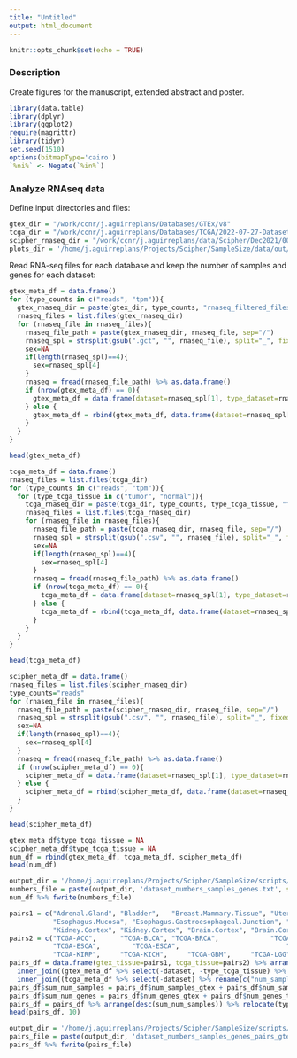 ```yaml
---
title: "Untitled"
output: html_document
---
```


```r
knitr::opts_chunk$set(echo = TRUE)
```

### Description

Create figures for the manuscript, extended abstract and poster.

```r
library(data.table)
library(dplyr)
library(ggplot2)
require(magrittr)
library(tidyr)
set.seed(1510)
options(bitmapType='cairo')
`%ni%` <- Negate(`%in%`)
```

### Analyze RNAseq data

Define input directories and files:

```r
gtex_dir = "/work/ccnr/j.aguirreplans/Databases/GTEx/v8"
tcga_dir = "/work/ccnr/j.aguirreplans/Databases/TCGA/2022-07-27-Dataset/TCGA/out"
scipher_rnaseq_dir = "/work/ccnr/j.aguirreplans/data/Scipher/Dec2021/00_data/rnaseq_filtered_files_by_group"
plots_dir = '/home/j.aguirreplans/Projects/Scipher/SampleSize/data/out/plots'
```

Read RNA-seq files for each database and keep the number of samples and genes for each dataset:

```r
gtex_meta_df = data.frame()
for (type_counts in c("reads", "tpm")){
  gtex_rnaseq_dir = paste(gtex_dir, type_counts, "rnaseq_filtered_files_by_tissue", sep="/")
  rnaseq_files = list.files(gtex_rnaseq_dir)
  for (rnaseq_file in rnaseq_files){
    rnaseq_file_path = paste(gtex_rnaseq_dir, rnaseq_file, sep="/")
    rnaseq_spl = strsplit(gsub(".gct", "", rnaseq_file), split="_", fixed=T)[[1]]
    sex=NA
    if(length(rnaseq_spl)==4){
      sex=rnaseq_spl[4]
    }
    rnaseq = fread(rnaseq_file_path) %>% as.data.frame()
    if (nrow(gtex_meta_df) == 0){
      gtex_meta_df = data.frame(dataset=rnaseq_spl[1], type_dataset=rnaseq_spl[3], type_counts=type_counts, sex=sex, num_samples=ncol(rnaseq[,-1]), num_genes=nrow(rnaseq[,-1]))
    } else {
      gtex_meta_df = rbind(gtex_meta_df, data.frame(dataset=rnaseq_spl[1], type_dataset=rnaseq_spl[3], type_counts=type_counts, sex=sex, num_samples=ncol(rnaseq[,-1]), num_genes=nrow(rnaseq[,-1])))
    }
  }
}
```

```r
head(gtex_meta_df)
```

```r
tcga_meta_df = data.frame()
rnaseq_files = list.files(tcga_dir)
for (type_counts in c("reads", "tpm")){
  for (type_tcga_tissue in c("tumor", "normal")){
    tcga_rnaseq_dir = paste(tcga_dir, type_counts, type_tcga_tissue, "filter_genes_low_counts/rnaseq_filtered_files_by_project", sep="/")
    rnaseq_files = list.files(tcga_rnaseq_dir)
    for (rnaseq_file in rnaseq_files){
      rnaseq_file_path = paste(tcga_rnaseq_dir, rnaseq_file, sep="/")
      rnaseq_spl = strsplit(gsub(".csv", "", rnaseq_file), split="_", fixed=T)[[1]]
      sex=NA
      if(length(rnaseq_spl)==4){
        sex=rnaseq_spl[4]
      }
      rnaseq = fread(rnaseq_file_path) %>% as.data.frame()
      if (nrow(tcga_meta_df) == 0){
        tcga_meta_df = data.frame(dataset=rnaseq_spl[1], type_dataset=rnaseq_spl[3], type_counts=type_counts, type_tcga_tissue=type_tcga_tissue, sex=sex, num_samples=ncol(rnaseq[,-1]), num_genes=nrow(rnaseq[,-1]))
      } else {
        tcga_meta_df = rbind(tcga_meta_df, data.frame(dataset=rnaseq_spl[1], type_dataset=rnaseq_spl[3], type_counts=type_counts, type_tcga_tissue=type_tcga_tissue, sex=sex, num_samples=ncol(rnaseq[,-1]), num_genes=nrow(rnaseq[,-1])))
      }
    }
  }
}
```

```r
head(tcga_meta_df)
```

```r
scipher_meta_df = data.frame()
rnaseq_files = list.files(scipher_rnaseq_dir)
type_counts="reads"
for (rnaseq_file in rnaseq_files){
  rnaseq_file_path = paste(scipher_rnaseq_dir, rnaseq_file, sep="/")
  rnaseq_spl = strsplit(gsub(".csv", "", rnaseq_file), split="_", fixed=T)[[1]]
  sex=NA
  if(length(rnaseq_spl)==4){
    sex=rnaseq_spl[4]
  }
  rnaseq = fread(rnaseq_file_path) %>% as.data.frame()
  if (nrow(scipher_meta_df) == 0){
    scipher_meta_df = data.frame(dataset=rnaseq_spl[1], type_dataset=rnaseq_spl[3], type_counts=type_counts, sex=sex, num_samples=ncol(rnaseq[,-1]), num_genes=nrow(rnaseq[,-1]))
  } else {
    scipher_meta_df = rbind(scipher_meta_df, data.frame(dataset=rnaseq_spl[1], type_dataset=rnaseq_spl[3], type_counts=type_counts, sex=sex, num_samples=ncol(rnaseq[,-1]), num_genes=nrow(rnaseq[,-1])))
  }
}
```

```r
head(scipher_meta_df)
```

```r
gtex_meta_df$type_tcga_tissue = NA
scipher_meta_df$type_tcga_tissue = NA
num_df = rbind(gtex_meta_df, tcga_meta_df, scipher_meta_df)
head(num_df)
```

```r
output_dir = '/home/j.aguirreplans/Projects/Scipher/SampleSize/scripts/SampleSizeShiny/data'
numbers_file = paste(output_dir, 'dataset_numbers_samples_genes.txt', sep='/')
num_df %>% fwrite(numbers_file)
```

```r
pairs1 = c("Adrenal.Gland", "Bladder",   "Breast.Mammary.Tissue", "Uterus",   "Colon.Sigmoid", "Colon.Transverse", "Liver",     "Minor.Salivary.Gland", 
           "Esophagus.Mucosa", "Esophagus.Gastroesophageal.Junction", "Prostate",  "Stomach",   "Thyroid",   "Lung",      "Lung",      "Kidney.Cortex", 
           "Kidney.Cortex", "Kidney.Cortex", "Brain.Cortex", "Brain.Cortex", "Ovary",   "Pancreas",  "Skin.Sun.Exposed", "Testis",    "Uterus")
pairs2 = c("TCGA-ACC",      "TCGA-BLCA", "TCGA-BRCA",             "TCGA-UCS", "TCGA-READ",     "TCGA-COAD",        "TCGA-LIHC", "TCGA-HNSC",    
           "TCGA-ESCA",        "TCGA-ESCA",                           "TCGA-PRAD", "TCGA-STAD", "TCGA-THCA", "TCGA-LUAD", "TCGA-LUSC", "TCGA-KIRC", 
           "TCGA-KIRP",     "TCGA-KICH",     "TCGA-GBM",     "TCGA-LGG",     "TCGA-OV", "TCGA-PAAD", "TCGA-SKCM",        "TCGA-TGCT", "TCGA-UCEC")
pairs_df = data.frame(gtex_tissue=pairs1, tcga_tissue=pairs2) %>% arrange(gtex_tissue) %>% 
  inner_join((gtex_meta_df %>% select(-dataset, -type_tcga_tissue) %>% rename(c("num_samples_gtex"="num_samples", "num_genes_gtex"="num_genes"))), by=c("gtex_tissue"="type_dataset")) %>% 
  inner_join((tcga_meta_df %>% select(-dataset) %>% rename(c("num_samples_tcga"="num_samples", "num_genes_tcga"="num_genes"))), by=c("tcga_tissue"="type_dataset", "type_counts"="type_counts", "sex"="sex"))
pairs_df$sum_num_samples = pairs_df$num_samples_gtex + pairs_df$num_samples_tcga
pairs_df$sum_num_genes = pairs_df$num_genes_gtex + pairs_df$num_genes_tcga
pairs_df = pairs_df %>% arrange(desc(sum_num_samples)) %>% relocate(type_tcga_tissue, .after = sex) %>% relocate(num_genes_gtex, .after = type_tcga_tissue) %>% relocate(num_genes_tcga, .after = num_genes_gtex) %>% relocate(sum_num_genes, .after = num_genes_tcga)
head(pairs_df, 10)
```

```r
output_dir = '/home/j.aguirreplans/Projects/Scipher/SampleSize/scripts/SampleSizeShiny/data'
pairs_file = paste(output_dir, 'dataset_numbers_samples_genes_pairs_gtex_tcga.txt', sep='/')
pairs_df %>% fwrite(pairs_file)
```
